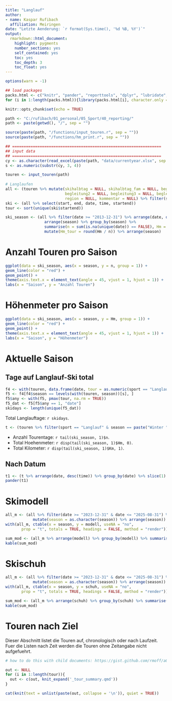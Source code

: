 ```yaml
---
title: "Langlauf"
author: 
- name: Kaspar Rufibach
  affiliation: Meiringen
date: "Letzte Aenderung: `r format(Sys.time(), '%d %B, %Y')`"
output: 
  rmarkdown::html_document:
    highlight: pygments
    number_sections: yes
    self_contained: yes
    toc: yes
    toc_depth: 3
    toc_float: yes
---
```


```r
options(warn = -1)

## load packages
packs.html <- c("knitr", "pander", "reporttools", "dplyr", "lubridate", "readxl", "tibble", "summarytools", "ggplot2")
for (i in 1:length(packs.html)){library(packs.html[i], character.only = TRUE)}

knitr::opts_chunk$set(echo = TRUE)

path <- "C:/rufibach/01_personal/05_Sport/40_reporting/"
path <- paste(getwd(), "/", sep = "")

source(paste(path, "/functions/input_touren.r", sep = ""))
source(paste(path, "/functions/hm_print.r", sep = ""))

## =================================================================
## input data
## =================================================================
cy <- as.character(read_excel(paste(path, "data/currentyear.xlsx", sep = "")))
s <- as.numeric(substr(cy, 3, 4))

touren <- input_touren(path)
                  
# Langlaufen
all <- (touren %>% mutate(skihalbtag = NULL, skihalbtag_fam = NULL, begleitung1 = NULL, 
                          begleitung2 = NULL, begleitung3 = NULL, begleitung4 = NULL, beg = NULL,
                          region = NULL, kommentar = NULL) %>% filter(sport == "Langlauf") %>% arrange(end, time))
ski <- (all %>% select(start, end, date, time, startend))
tour <- sort(unique(ski$startend))

ski_season <- (all %>% filter(date >= "2013-12-31") %>% arrange(date, desc(time)) %>% group_by(date) %>% slice(1) %>%
                 arrange(season) %>% group_by(season) %>% 
                 summarise(n = sum(is.na(unique(date)) == FALSE), Hm = sum(hm_diff, na.rm = TRUE), Km = sum(km_manual, na.rm = TRUE))) %>% 
                 mutate(Hm_tour = round(Hm / n)) %>% arrange(season)
```

# Anzahl Touren pro Saison

```r
ggplot(data = ski_season, aes(x = season, y = n, group = 1)) +
geom_line(color = "red") +
geom_point() +
theme(axis.text.x = element_text(angle = 45, vjust = 1, hjust = 1)) +
labs(x = "Saison", y = "Anzahl Touren")
```

# Höhenmeter pro Saison

```r
ggplot(data = ski_season, aes(x = season, y = Hm, group = 1)) +
geom_line(color = "red") +
geom_point() +
theme(axis.text.x = element_text(angle = 45, vjust = 1, hjust = 1)) +
labs(x = "Saison", y = "Höhenmeter")
```

# Aktuelle Saison {.tabset .tabset-fade .tabset-pills}

## Tage auf Langlauf-Ski total

```r
f4 <- with(touren, data.frame(date, tour = as.numeric(sport == "Langlauf"), season))
f5 <- f4[f4$season == levels(with(touren, season))[s], ]
f5$any <- with(f5, pmax(tour, na.rm = TRUE))
f5_dat <- f5[f5$any == 1, "date"]
skidays <- length(unique(f5_dat))
```

Total Langlauftage: `r skidays`.

```r
t <- (touren %>% filter(sport == "Langlauf" & season == paste("Winter ", s - 1, "/", s, sep = "")))
```

- Anzahl Tourentage: `r tail(ski_season, 1)$n`. 
- Total Hoehenmeter: `r disp(tail(ski_season, 1)$Hm, 0)`.
- Total Kilometer: `r disp(tail(ski_season, 1)$Km, 1)`.

## Nach Datum

```r
t1 <- (t %>% arrange(date, desc(time)) %>% group_by(date) %>% slice(1) %>% rowid_to_column("Nr") %>% mutate(km = km_manual) %>% select(start, end, date, hm_diff, km))
pander(t1)
```


# Skimodell

```r
all_m <- (all %>% filter(date >= "2023-12-31" & date <= "2025-08-31") %>% arrange(date) %>% group_by(date) %>% slice(1) %>% 
            mutate(season = as.character(season)) %>% arrange(season))
with(all_m, ctable(x = season, y = modell, useNA = "no", 
       prop = "t", totals = TRUE, headings = FALSE, method = "render"))
```

```r
sum_mod <- (all_m %>% arrange(modell) %>% group_by(modell) %>% summarise(Hm = sum(hm_diff, na.rm = TRUE)))
kable(sum_mod)
```


# Skischuh

```r
all_m <- (all %>% filter(date >= "2023-12-31" & date <= "2025-08-31") %>% arrange(date) %>% group_by(date) %>% slice(1) %>% 
            mutate(season = as.character(season)) %>% arrange(season))
with(all_m, ctable(x = season, y = schuh, useNA = "no", 
       prop = "t", totals = TRUE, headings = FALSE, method = "render"))
```

```r
sum_mod <- (all_m %>% arrange(schuh) %>% group_by(schuh) %>% summarise(Hm = sum(hm_diff, na.rm = TRUE)))
kable(sum_mod)
```

# Touren nach Ziel

Dieser Abschnitt listet die Touren auf, chronologisch oder nach Laufzeit. Fuer die Listen nach Zeit werden die Touren ohne Zeitangabe nicht aufgefuehrt.

```r

# how to do this with child documents: https://gist.github.com/rmoff/a043676a2f084b81a434

out <- NULL
for (i in 1:length(tour)){
  out <- c(out, knit_expand('_tour_summary.qmd'))
}

cat(knit(text = unlist(paste(out, collapse = '\n')), quiet = TRUE))
```

